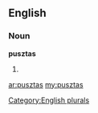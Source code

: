 ==English==

===Noun===
'''pusztas'''

# {{plural of|[[puszta]]}}

[[Category:English plurals]]

[[ar:pusztas]]
[[my:pusztas]]